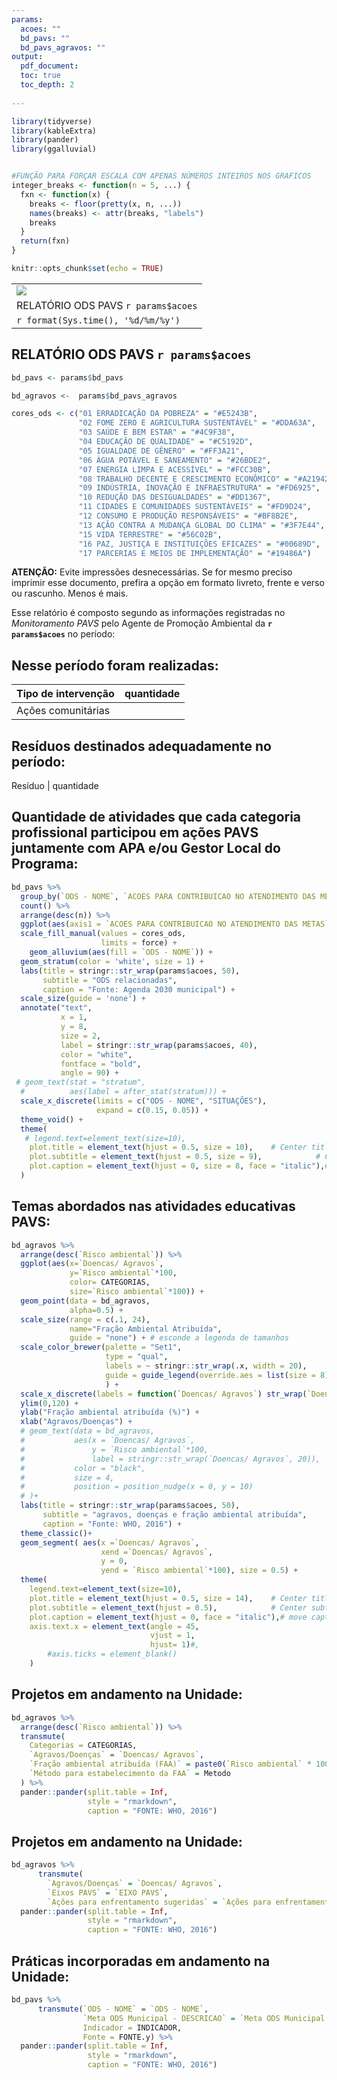 ```yaml
---
params:
  acoes: ""
  bd_pavs: ""
  bd_pavs_agravos: ""
output: 
  pdf_document:
  toc: true
  toc_depth: 2
  
---
```


```r
library(tidyverse)
library(kableExtra)
library(pander)
library(ggalluvial)


#FUNÇÃO PARA FORÇAR ESCALA COM APENAS NÚMEROS INTEIROS NOS GRAFICOS
integer_breaks <- function(n = 5, ...) {
  fxn <- function(x) {
    breaks <- floor(pretty(x, n, ...))
    names(breaks) <- attr(breaks, "labels")
    breaks
  }
  return(fxn)
}

knitr::opts_chunk$set(echo = TRUE)
```

---
![](logo.png)
RELATÓRIO ODS PAVS `r params$acoes`
`r format(Sys.time(), '%d/%m/%y')`
---

## RELATÓRIO ODS PAVS `r params$acoes`

```r
bd_pavs <- params$bd_pavs

bd_agravos <-  params$bd_pavs_agravos

cores_ods <- c("01 ERRADICAÇÃO DA POBREZA" = "#E5243B",
               "02 FOME ZERO E AGRICULTURA SUSTENTÁVEL" = "#DDA63A",
               "03 SAÚDE E BEM ESTAR" = "#4C9F38",
               "04 EDUCAÇÃO DE QUALIDADE" = "#C5192D",
               "05 IGUALDADE DE GÊNERO" = "#FF3A21",
               "06 ÁGUA POTÁVEL E SANEAMENTO" = "#26BDE2",
               "07 ENERGIA LIMPA E ACESSÍVEL" = "#FCC30B",
               "08 TRABALHO DECENTE E CRESCIMENTO ECONÔMICO" = "#A21942",
               "09 INDÚSTRIA, INOVAÇÃO E INFRAESTRUTURA" = "#FD6925",
               "10 REDUÇÃO DAS DESIGUALDADES" = "#DD1367",
               "11 CIDADES E COMUNIDADES SUSTENTÁVEIS" = "#FD9D24",
               "12 CONSUMO E PRODUÇÃO RESPONSÁVEIS" = "#BF8B2E",
               "13 AÇÃO CONTRA A MUDANÇA GLOBAL DO CLIMA" = "#3F7E44",
               "15 VIDA TERRESTRE" = "#56C02B",
               "16 PAZ, JUSTIÇA E INSTITUIÇÕES EFICAZES" = "#00689D",
               "17 PARCERIAS E MEIOS DE IMPLEMENTAÇÃO" = "#19486A")
```

**ATENÇÃO:** Evite impressões desnecessárias. Se for mesmo preciso imprimir esse documento, prefira a opção em formato livreto, frente e verso ou rascunho. Menos é mais.

Esse relatório é composto segundo as informações registradas no *Monitoramento PAVS* pelo Agente de Promoção Ambiental da **`r params$acoes`** no período:

## Nesse período foram realizadas:

| Tipo de intervenção | quantidade |
|:--------------------|:----------:|
| Ações comunitárias  |            |

## Resíduos destinados adequadamente no período:

| Resíduo \| quantidade

## Quantidade de atividades que cada categoria profissional participou em ações PAVS juntamente com APA e/ou Gestor Local do Programa:

```r
bd_pavs %>% 
  group_by(`ODS - NOME`, `ACOES PARA CONTRIBUICAO NO ATENDIMENTO DAS METAS`) %>% 
  count() %>% 
  arrange(desc(n)) %>% 
  ggplot(aes(axis1 = `ACOES PARA CONTRIBUICAO NO ATENDIMENTO DAS METAS`, axis2 = `ODS - NOME`, y = n, fill = `ODS - NOME`)) +
  scale_fill_manual(values = cores_ods,
                    limits = force) +
    geom_alluvium(aes(fill = `ODS - NOME`)) +
  geom_stratum(color = 'white', size = 1) +
  labs(title = stringr::str_wrap(params$acoes, 50),
       subtitle = "ODS relacionadas",
       caption = "Fonte: Agenda 2030 municipal") +
  scale_size(guide = 'none') +
  annotate("text", 
           x = 1, 
           y = 8,
           size = 2,
           label = stringr::str_wrap(params$acoes, 40),
           color = "white",
           fontface = "bold",
           angle = 90) +
 # geom_text(stat = "stratum",
  #          aes(label = after_stat(stratum))) +
  scale_x_discrete(limits = c("ODS - NOME", "SITUAÇÕES"),
                   expand = c(0.15, 0.05)) +
  theme_void() +
  theme(
   # legend.text=element_text(size=10),
    plot.title = element_text(hjust = 0.5, size = 10),    # Center title position and size
    plot.subtitle = element_text(hjust = 0.5, size = 9),            # Center subtitle
    plot.caption = element_text(hjust = 0, size = 8, face = "italic"),# move caption to the left
  )
```

## Temas abordados nas atividades educativas PAVS:

```r
bd_agravos %>% 
  arrange(desc(`Risco ambiental`)) %>% 
  ggplot(aes(x=`Doencas/ Agravos`, 
             y=`Risco ambiental`*100, 
             color= CATEGORIAS,
             size=`Risco ambiental`*100)) +
  geom_point(data = bd_agravos,
             alpha=0.5) +
  scale_size(range = c(.1, 24), 
             name="Fração Ambiental Atribuída", 
             guide = "none") + # esconde a legenda de tamanhos
  scale_color_brewer(palette = "Set1",
                     type = "qual",
                     labels = ~ stringr::str_wrap(.x, width = 20),
                     guide = guide_legend(override.aes = list(size = 8))
                     ) +
  scale_x_discrete(labels = function(`Doencas/ Agravos`) str_wrap(`Doencas/ Agravos`, 20)) + 
  ylim(0,120) +
  ylab("Fração ambiental atribuída (%)") +
  xlab("Agravos/Doenças") +
  # geom_text(data = bd_agravos,
  #           aes(x = `Doencas/ Agravos`,
  #               y = `Risco ambiental`*100, 
  #               label = stringr::str_wrap(`Doencas/ Agravos`, 20)),
  #           color = "black",
  #           size = 4,
  #           position = position_nudge(x = 0, y = 10)
  # )+
  labs(title = stringr::str_wrap(params$acoes, 50),
       subtitle = "agravos, doenças e fração ambiental atribuída",
       caption = "Fonte: WHO, 2016") +
  theme_classic()+
  geom_segment( aes(x =`Doencas/ Agravos`, 
                    xend =`Doencas/ Agravos`, 
                    y = 0, 
                    yend = `Risco ambiental`*100), size = 0.5) +
  theme(
    legend.text=element_text(size=10),
    plot.title = element_text(hjust = 0.5, size = 14),    # Center title position and size
    plot.subtitle = element_text(hjust = 0.5),            # Center subtitle
    plot.caption = element_text(hjust = 0, face = "italic"),# move caption to the left
    axis.text.x = element_text(angle = 45, 
                               vjust = 1, 
                               hjust= 1)#,
        #axis.ticks = element_blank()
    )
```

## Projetos em andamento na Unidade:

```r
bd_agravos %>%
  arrange(desc(`Risco ambiental`)) %>% 
  transmute(
    Categorias = CATEGORIAS,
    `Agravos/Doenças` = `Doencas/ Agravos`,
    `Fração ambiental atribuída (FAA)` = paste0(`Risco ambiental` * 100, "%"),
    `Método para estabelecimento da FAA` = Metodo
  ) %>% 
  pander::pander(split.table = Inf, 
                 style = "rmarkdown", 
                 caption = "FONTE: WHO, 2016")
```

## Projetos em andamento na Unidade:

```r
bd_agravos %>% 
      transmute(
        `Agravos/Doenças` = `Doencas/ Agravos`,
        `Eixos PAVS` = `EIXO PAVS`,
        `Ações para enfrentamento sugeridas` = `Ações para enfrentamento sugeridas`      ) %>% 
  pander::pander(split.table = Inf, 
                 style = "rmarkdown", 
                 caption = "FONTE: WHO, 2016")
```

## Práticas incorporadas em andamento na Unidade:

```r
bd_pavs %>% 
      transmute(`ODS - NOME` = `ODS - NOME`,
                `Meta ODS Municipal - DESCRICAO` = `Meta ODS Municipal - DESCRICAO`,
                Indicador = INDICADOR, 
                Fonte = FONTE.y) %>% 
  pander::pander(split.table = Inf, 
                 style = "rmarkdown", 
                 caption = "FONTE: WHO, 2016")
```
